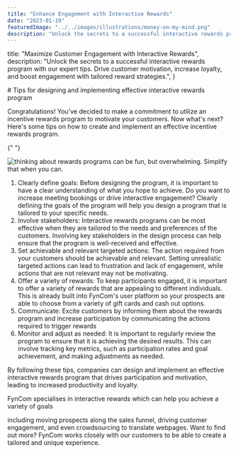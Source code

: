 ```yaml
---
title: "Enhance Engagement with Interactive Rewards"
date: "2023-01-19"
featuredImage: "../../images/illustrations/money-on-my-mind.png"
description: "Unlock the secrets to a successful interactive rewards program with our expert tips. Drive customer motivation, increase loyalty, and boost engagement with tailored reward strategies."
---
```



  title: "Maximize Customer Engagement with Interactive Rewards",
  description:
    "Unlock the secrets to a successful interactive rewards program with our expert tips. Drive customer motivation, increase loyalty, and boost engagement with tailored reward strategies.",
}

<Wrapper seo={meta}>
  # Tips for designing and implementing effective interactive rewards program

Congratulations! You've decided to make a commitment to utilize an incentive rewards program to motivate your customers. Now what's next? Here's some tips on how to create and implement an effective incentive rewards program.

{" "}

<img
  src={moneyOnMyMind}
  alt="thinking about rewards programs can be fun, but overwhelming. Simplify that when you can."
/>

1. Clearly define goals: Before designing the program, it is important to have a clear understanding of what you hope to achieve. Do you want to increase meeting bookings or drive interactive engagement? Clearly defining the goals of the program will help you design a program that is tailored to your specific needs.
2. Involve stakeholders: Interactive rewards programs can be most effective when they are tailored to the needs and preferences of the customers. Involving key stakeholders in the design process can help ensure that the program is well-received and effective.
3. Set achievable and relevant targeted actions: The action required from your customers should be achievable and relevant. Setting unrealistic targeted actions can lead to frustration and lack of engagement, while actions that are not relevant may not be motivating.
4. Offer a variety of rewards: To keep participants engaged, it is important to offer a variety of rewards that are appealing to different individuals. This is already built into FynCom's user platform so your prospects are able to choose from a variety of gift cards and cash out options.
5. Communicate: Excite customers by informing them about the rewards program and increase participation by communicating the actions required to trigger rewards
6. Monitor and adjust as needed: It is important to regularly review the program to ensure that it is achieving the desired results. This can involve tracking key metrics, such as participation rates and goal achievement, and making adjustments as needed.

By following these tips, companies can design and implement an effective interactive rewards program that drives participation and motivation, leading to increased productivity and loyalty.

FynCom specialises in interactive rewards which can help you achieve a variety of goals

including moving prospects along the sales funnel, driving customer engagement, and even crowdsourcing to translate webpages. Want to find out more? FynCom works closely with our customers to be able to create a tailored and unique experience.

</Wrapper>
